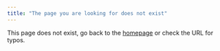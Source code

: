 ```yaml
---
title: "The page you are looking for does not exist"
---
```


This page does not exist, go back to the [homepage](/index.qmd) or check
the URL for typos.
